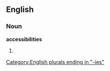 ==English==

===Noun===
'''accessibilities'''

# {{plural of|[[accessibility]]}}

[[Category:English plurals ending in "-ies"]]